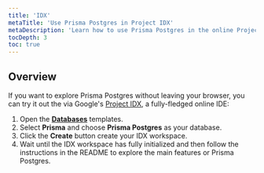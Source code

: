 ```yaml
---
title: 'IDX'
metaTitle: 'Use Prisma Postgres in Project IDX'
metaDescription: 'Learn how to use Prisma Postgres in the online Project IDX browser IDE.'
tocDepth: 3
toc: true
---
```



## Overview

If you want to explore Prisma Postgres without leaving your browser, you can try it out the via Google's [Project IDX](https://idx.google.com/), a fully-fledged online IDE:

1. Open the [**Databases**](https://idx.google.com/templates?category=databases) templates.
1. Select **Prisma** and choose **Prisma Postgres** as your database.
1. Click the **Create** button create your IDX workspace.
1. Wait until the IDX workspace has fully initialized and then follow the instructions in the README to explore the main features or Prisma Postgres.